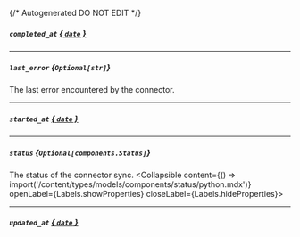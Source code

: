 {/* Autogenerated DO NOT EDIT  */}

##### `completed_at` [*{ `date` }*](https://docs.python.org/3/library/datetime.html#date-objects)

---
##### `last_error` *{`Optional[str]`}*
The last error encountered by the connector.

---
##### `started_at` [*{ `date` }*](https://docs.python.org/3/library/datetime.html#date-objects)

---
##### `status` *{`Optional[components.Status]`}*
The status of the connector sync.
<Collapsible content={() => import('/content/types/models/components/status/python.mdx')} openLabel={Labels.showProperties} closeLabel={Labels.hideProperties}>
</Collapsible>

---
##### `updated_at` [*{ `date` }*](https://docs.python.org/3/library/datetime.html#date-objects)


